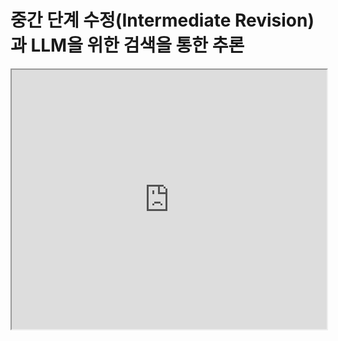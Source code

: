 # 중간 단계 수정(Intermediate Revision)과 LLM을 위한 검색을 통한 추론


<iframe width="100%"
  height="415px"
  src="https://www.youtube.com/embed/13fr5m6ezOM?si=DH3XYfzbMsg9aeIx" allow="accelerometer; autoplay; clipboard-write; encrypted-media; gyroscope; picture-in-picture"
  allowFullScreen
  />

[Chi et al. (2024)](https://arxiv.org/abs/2404.05966)의 연구는 컴포넌트로 쪼갤 수 있는 작업에 대해 일반적인 추론과 검색을 수행하는 접근법을 제시합니다.

이 연구에서 제안한 그래프 기반 프레임워크인 THOUGHTSCULPT는 반복적인 자가 수정(self-revision) 기능을 포함하며, LLM이 서로 얽힌 사고의 네트워크를 구축할 수 있도록 합니다.

Tree-of-thoughts와 같이 추론 과정을 트리 형태로 구성하는 다른 접근법들과 달리, 이 새로운 접근법은 몬테 카를로 트리 탐색(MCTS)을 활용하여 검색 공간(search space)을 효율적으로 탐색합니다.

이 새로운 방법은 LLM 기반의 사고 평가자(thought evaluator)를 사용하여 잠재적인 부분적 출력(candidate partial outputs)에 대해 피드백을 제공합니다. 그런 다음 사고 생성자(thought generator) 컴포넌트는 잠재적 해결책을 생성합니다. 사고 평가자와 사고 생성자는 직면한 해결책을 개선하는 데 도움을 주는 확장 단계로 간주됩니다. 

!["ThoughtSculpt"](../../img/research/thoughtsculpt.png)

마지막으로, 몬테카를로 트리 탐색(MCTS) 과정의 일환으로 작동하는 결정 시뮬레이터(decision simulator)는 연속적인 사고 흐름을 시뮬레이션하여 path의 잠재적 가치를 평가합니다.

지속적인 사고 반복이 가능하기 때문에, THOUGHTSCULPT는 개방형 생성(open-ended generation), 다단계 추론(multip-step reasoning), 창의적 아이디어 발상과 같은 작업에 특히 적합합니다.

이와 유사한 개념이나 검색 알고리즘을 사용해 LLM의 추론 능력과 복잡한 문제 해결, 계획을 처리하는 능력을 향상시키는 더 발전된 접근법들이 등장할 것입니다. 연구 트렌드를 잘 담아낸 기록적 가치가 있는 좋은 논문입니다.
